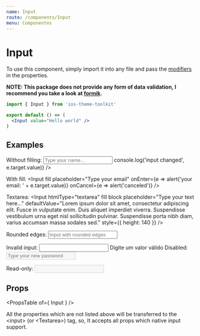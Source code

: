 ```yaml
---
name: Input
route: /components/Input
menu: Componentes
---
```



# Input

To use this component, simply import it into any file and pass the [modifiers](#/#props) in the properties.

**NOTE: This package does not provide any form of data validation, I recommend you take a look at [formik](https://github.com/jaredpalmer/formik).**

```jsx
import { Input } from 'ios-theme-toolkit'

export default () => (
  <Input value="Hello world" />
)
```

## Examples

<Playground>
  <span className="desc">Without filling:</span>
  <Input
    placeholder="Type your name..."
    onChange={(e) => console.log('input changed', e.target.value)}
  />

  <span className="desc">With fill:</span>
  <Input
    fill
    placeholder="Type your email"
    onEnter={e => alert('your email: ' + e.target.value)}
    onCancel={e => alert('canceled')}
  />

  <span className="desc">Textarea:</span>
  <Input
    htmlType="textarea"
    fill
    block
    placeholder="Type your text here..."
    defaultValue="Lorem ipsum dolor sit amet, consectetur adipiscing elit. Fusce in vulputate enim. Duis aliquet imperdiet viverra. Suspendisse vestibulum urna eget nisl sollicitudin pulvinar. Suspendisse porta nibh diam, varius accumsan massa sodales sed."
    style={{ height: 140 }}
  />

  <span className="desc">Rounded edges:</span>
  <Input
    fill
    round
    placeholder="Input with rounded edges"
  />

  <span className="desc">Invalid input:</span>
  <Input
    fill
    error
    required
    defaultValue="Input invalid"
  />
  <span className="error">Digite um valor válido</span>
  <span className="desc">Disabled:</span>
  <Input
    fill
    disabled
    placeholder="Type your new password"
  />

  <span className="desc">Read-only:</span>
  <Input
    fill
    disabled
    readOnly
    defaultValue="Read only input"
  />

  <style>{".react-live-preview .desc { display: block; font-weight: bold; margin-top: 20px }"}</style>
</Playground>

## Props

<PropsTable of={ Input } />

All the properties which are not listed above will be transferred to the \<input\> (or \<Textarea\>) tag, so, It accepts all props which native input support.
